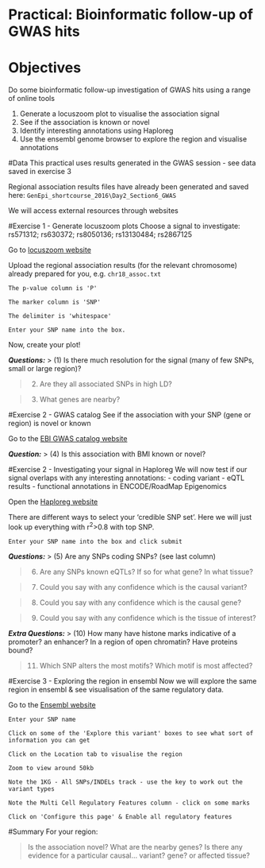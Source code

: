 # Practical: Bioinformatic follow-up of GWAS hits
# Objectives
Do some bioinformatic follow-up investigation of GWAS hits using a range of online tools

1. Generate a locuszoom plot to visualise the association signal
2. See if the association is known or novel 
3. Identify interesting annotations using Haploreg
4. Use the ensembl genome browser to explore the region and visualise annotations

#Data
This practical uses results generated in the GWAS session - see data saved in exercise 3

Regional association results files have already been generated and saved here: `GenEpi_shortcourse_2016\Day2_Section6_GWAS`

We will access external resources through websites


#Exercise 1 - Generate locuszoom plots
Choose a signal to investigate: rs571312; rs630372; rs8050136; rs13130484; rs2867125

Go to [locuszoom website](http://locuszoom.sph.umich.edu/locuszoom/genform.php?type=yourdata)

Upload the regional association results (for the relevant chromosome) already prepared for you, e.g. `chr18_assoc.txt`

`The p-value column is 'P'`

`The marker column is 'SNP'`

`The delimiter is 'whitespace'`

`Enter your SNP name into the box.`


Now, create your plot!

**_Questions:_**
> (1) Is there much resolution for the signal (many of few SNPs, small or large region)?

> (2) Are they all associated SNPs in high LD?

> (3) What genes are nearby?


#Exercise 2 - GWAS catalog
See if the association with your SNP (gene or region) is novel or known

Go to the [EBI GWAS catalog website](https://www.ebi.ac.uk/gwas/)

**_Question:_**
> (4) Is this association with BMI known or novel?


#Exercise 2 - Investigating your signal in Haploreg
We will now test if our signal overlaps with any interesting annotations:
- coding variant
- eQTL results
- functional annotations in ENCODE/RoadMap Epigenomics

Open the [Haploreg website](http://www.broadinstitute.org/mammals/haploreg/haploreg.php)

There are different ways to select your 'credible SNP set'. Here we will just look up everything with r<sup>2</sup>>0.8 with top SNP.

`Enter your SNP name into the box and click submit`

**_Questions:_**
> (5) Are any SNPs coding SNPs? (see last column)

> (6) Are any SNPs known eQTLs? If so for what gene? In what tissue?

> (7) Could you say with any confidence which is the causal variant?

> (8) Could you say with any confidence which is the causal gene?

> (9) Could you say with any confidence which is the tissue of interest?


**_Extra Questions:_**
> (10) How many have histone marks indicative of a promoter? an enhancer? In a region of open chromatin? Have proteins bound?

> (11) Which SNP alters the most motifs? Which motif is most affected?



#Exercise 3 - Exploring the region in ensembl
Now we will explore the same region in ensembl & see visualisation of the same regulatory data.

Go to the [Ensembl website](http://grch37.ensembl.org/Homo_sapiens/Info/Index)

`Enter your SNP name`

`Click on some of the 'Explore this variant' boxes to see what sort of information you can get`

`Click on the Location tab to visualise the region`

`Zoom to view around 50kb`

`Note the 1KG - All SNPs/INDELs track - use the key to work out the variant types`

`Note the Multi Cell Regulatory Features column - click on some marks`

`Click on 'Configure this page' & Enable all regulatory features`


#Summary
For your region:

> Is the association novel?
> What are the nearby genes?
> Is there any evidence for a particular causal...
> variant?
> gene?
> or affected tissue?



